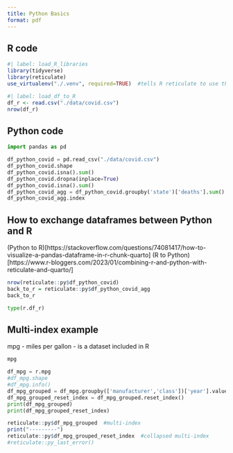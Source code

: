 ```yaml
---
title: Python Basics
format: pdf
---
```


## R code
```r
#| label: load_R_libraries
library(tidyverse)
library(reticulate)
use_virtualenv("./.venv", required=TRUE)  #tells R reticulate to use this Python virtual envivonment
```

```r
#| label: load_df_to_R
df_r <- read.csv("./data/covid.csv")
nrow(df_r)
```

## Python code
```python
import pandas as pd

df_python_covid = pd.read_csv("./data/covid.csv")
df_python_covid.shape
df_python_covid.isna().sum()
df_python_covid.dropna(inplace=True)
df_python_covid.isna().sum()
df_python_covid_agg = df_python_covid.groupby('state')['deaths'].sum()
df_python_covid_agg.index
```

## How to exchange dataframes between Python and R
(Python to R)[https://stackoverflow.com/questions/74081417/how-to-visualize-a-pandas-dataframe-in-r-chunk-quarto]
(R to Python)[https://www.r-bloggers.com/2023/01/combining-r-and-python-with-reticulate-and-quarto/]

```r
nrow(reticulate::py$df_python_covid)
back_to_r = reticulate::py$df_python_covid_agg
back_to_r
```

```python
type(r.df_r)
```

## Multi-index example
mpg - miles per gallon - is a dataset included in R 
```r
mpg
```

```python
df_mpg = r.mpg
#df_mpg.shape
#df_mpg.info()
df_mpg_grouped = df_mpg.groupby(['manufacturer','class'])['year'].value_counts()
df_mpg_grouped_reset_index = df_mpg_grouped.reset_index()
print(df_mpg_grouped)
print(df_mpg_grouped_reset_index)
```

```r
reticulate::py$df_mpg_grouped  #multi-index
print("---------")
reticulate::py$df_mpg_grouped_reset_index  #collapsed multi-index
#reticulate::py_last_error()
```